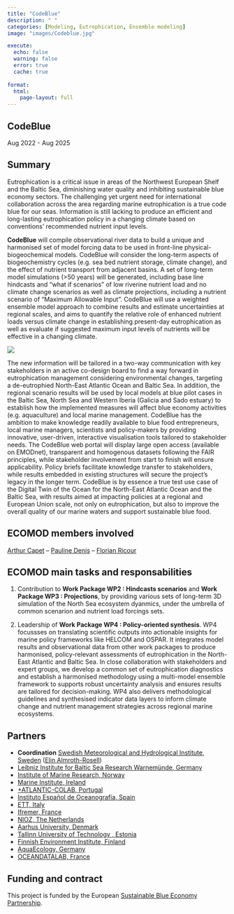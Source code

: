 ```yaml
---
title: "CodeBlue"
description: " "
categories: [Modeling, Eutrophication, Ensemble modeling]
image: "images/Codeblue.jpg"

execute:
  echo: false
  warning: false
  error: true
  cache: true
  
format: 
  html:
    page-layout: full
---
```



## CodeBlue

Aug 2022 - Aug 2025

## Summary

Eutrophication is a critical issue in areas of the Northwest European Shelf and the Baltic Sea, diminishing water quality and inhibiting sustainable blue economy sectors. The challenging yet urgent need for international collaboration across the area regarding marine eutrophication is a true code blue for our seas.
Information is still lacking to produce an efficient and long-lasting eutrophication policy in a changing climate based on conventions’ recommended nutrient input levels.

**CodeBlue** will compile observational river data to build a unique and harmonised set of model forcing data to be used in front-line physical-biogeochemical models. CodeBlue will consider the long-term aspects of biogeochemistry cycles (e.g. sea bed nutrient storage, climate change), and the effect of nutrient transport from adjacent basins. A set of long-term model simulations (>50 years) will be generated, including base line hindcasts and “what if scenarios” of low riverine nutrient load and no climate change scenarios as well as climate projections, including a nutrient scenario of “Maximum Allowable Input”. CodeBlue will use a weighted ensemble model approach to combine results and estimate uncertainties at regional scales, and aims to quantify the relative role of enhanced nutrient loads versus climate change in establishing present-day eutrophication as well as evaluate if suggested maximum input levels of nutrients will be effective in a changing climate.


![](./images/CodeBlueStruc.png)

The new information will be tailored in a two-way communication with key stakeholders in an active co-design board to find a way forward in eutrophication management considering environmental changes, targeting a de-eutrophied North-East Atlantic Ocean and Baltic Sea. In addition, the regional scenario results will be used by local models at blue pilot cases in the Baltic Sea, North Sea and Western Iberia (Galicia and Sado estuary) to establish how the implemented measures will affect blue economy activities (e.g. aquaculture) and local marine management.
CodeBlue has the ambition to make knowledge readily available to blue food entrepreneurs, local marine managers, scientists and policy-makers by providing innovative, user-driven, interactive visualisation tools tailored to stakeholder needs. The CodeBlue web portal will display large open access (available on EMODnet), transparent and homogenous datasets following the FAIR principles, while stakeholder involvement from start to finish will ensure applicability. Policy briefs facilitate knowledge transfer to stakeholders, while results embedded in existing structures will secure the project’s legacy in the longer term. CodeBlue is by essence a true test use case of the Digital Twin of the Ocean for the North-East Atlantic Ocean and the Baltic Sea, with results aimed at impacting policies at a regional and European Union scale, not only on eutrophication, but also to improve the overall quality of our marine waters and support sustainable blue food.

## ECOMOD members involved

[Arthur Capet](/posts/members/AC) -- 
[Pauline Denis](/posts/members/PD) -- 
[Florian Ricour](/posts/members/FR)

## ECOMOD main tasks and responsabilities

1. Contribution to **Work Package WP2 : Hindcasts scenarios** and **Work Package WP3 : Projections**, by providing various sets of long-term 3D simulation of the North Sea ecosystem dyanmics, under the umbrella of common scenarion and nutrient load forcings sets. 

2. Leadership of **Work Package WP4 : Policy-oriented synthesis**. 
WP4 focussses on translating scientific outputs into actionable insights for marine policy frameworks like HELCOM and OSPAR.
It integrates model results and observational data from other work packages to produce harmonised, policy-relevant assessments of eutrophication in the North-East Atlantic and Baltic Sea.
In close collaboration with stakeholders and expert groups, we develop a common set of eutrophication diagnostics and establish a harmonised methodology using a multi-model ensemble framework to supports robust uncertainty analysis and ensures results are tailored for decision-making.
WP4 also delivers methodological guidelines and synthesised indicator data layers to inform climate change and nutrient management strategies across regional marine ecosystems.

## Partners

* **Coordination** [Swedish Meteorological and Hydrological Institute, Sweden](https://www.smhi.se/en/research) ([Elin Almroth-Rosell](https://www.smhi.se/en/research/research-units/oceanography/contact-us/elin-almroth-rosell))
* [Leibniz Institute for Baltic Sea Research Warnemünde, Germany](https://www.io-warnemuende.de/en_index.html) 
* [Institute of Marine Research, Norway](https://www.hi.no/en) 
* [Marine Institute, Ireland](https://www.marine.ie/) 
* [+ATLANTIC-COLAB, Portugal](https://colabatlantic.com/) 
* [Instituto Español de Oceanografía, Spain](https://www.ieo.es/es/) 
* [ETT, Italy](https://ettsolutions.com/oceanrace/) 
* [Ifremer, France](https://www.ifremer.fr/) 
* [NIOZ, The Netherlands](https://www.nioz.nl)
* [Aarhus University, Denmark](https://international.au.dk/)
* [Tallinn University of Technology , Estonia](https://taltech.ee/en)
* [Finnish Environment Institute, Finland](https://www.syke.fi/en)
* [AquaEcology, Germany](https://aquaecology.de/en/frontpage-english/)
* [OCEANDATALAB, France](https://www.oceandatalab.com/home)

## Funding and contract

This project is funded by the European [Sustainable Blue Economy Partnership](https://bluepartnership.eu/).